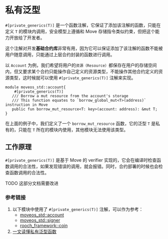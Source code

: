 # 私有泛型


`#[private_generics(T)]` 是一个函数注解，它保证了添加该注解的函数，只能在定义 `T` 的模块内调用，安全模型上遵循和 Move 存储指令类似约束，但把这个能力开放给了开发者。

这个注解对开发**基础合约库**非常有用，因为它可以保证添加了该注解的函数不能被用户随意调用，只能通过上层合约封装的函数进行调用。

以 `Account` 为例，我们希望将用户的`资源（Resource）`都保存在用户的存储空间内，但又要求某个合约只能操作自己定义的资源类型，不能操作其他合约定义的资源类型，这时候就可以使用 `#[private_generics(T)]` 注解来实现。

```move
module moveos_std::account{
    #[private_generics(T)]
   /// Borrow a mut resource from the account's storage
   /// This function equates to `borrow_global_mut<T>(address)` instruction in Move
   public fun borrow_mut_resource<T: key>(account: address): &mut T;
}
```

在上面的例子中，我们定义了一个 `borrow_mut_resource` 函数，它的泛型 `T` 是私有的，只能在 `T` 所在的模块内使用，其他模块无法使用该类型。

## 工作原理

`#[private_generics(T)]` 是基于 Move 的 verifier 实现的，它会在编译时检查函数调用的合法性，如果发现错误的调用，就会报错。同时，合约部署的时候也会检查函数调用的合法性。

<Callout>
  TODO 这部分文档需要改进
</Callout>

### 参考链接

1. 以下模块中使用了 `#[private_generics(T)]` 注解，可以作为参考：
    - [moveos_std::account](https://github.com/rooch-network/rooch/blob/main/frameworks/moveos-stdlib/sources/account.move)
    - [moveos_std::signer](https://github.com/rooch-network/rooch/blob/main/frameworks/moveos-stdlib/sources/signer.move)
    - [rooch_framework::coin](https://github.com/rooch-network/rooch/blob/main/frameworks/rooch-framework/sources/coin.move)
2. [一文读懂私有泛型函数](../../blog/read-private-generics-in-one-article)
